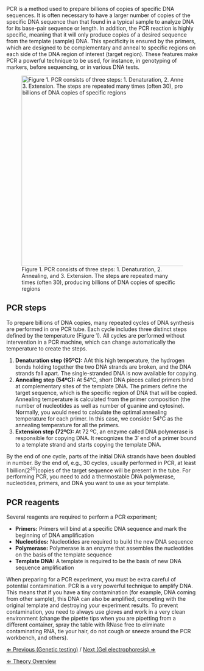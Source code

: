 PCR is a method used to prepare billions of copies of specific DNA sequences. It is often necessary to have a larger number of copies of the specific DNA sequence than that found in a typical sample to analyze DNA for its base-pair sequence or length. In addition, the PCR reaction is highly specific, meaning that it will only produce copies of a desired sequence from the template (sample) DNA. This specificity is ensured by the primers, which are designed to be complementary and anneal to specific regions on each side of the DNA region of interest (target region). These features make PCR a powerful technique to be used, for instance, in genotyping of markers, before sequencing, or in various DNA tests. 

[[File:Pcr_phases.png|thumb|500px|Figure 1. PCR consists of three steps: 1. Denaturation, 2. Annealing, and 3. Extension. The steps are repeated many times (often 30), producing billions of DNA copies of specific regions]]


==PCR steps==
To prepare billions of DNA copies, many repeated cycles of DNA synthesis are performed in one PCR tube. Each cycle includes three distinct steps defined by the temperature (Figure 1). All cycles are performed without intervention in a PCR machine, which can change automatically the temperature to create the steps. 

# '''Denaturation step (95ºC):''' AAt this high temperature, the hydrogen bonds holding together the two DNA strands are broken, and the DNA strands fall apart. The single-stranded DNA is now available for copying. 
# '''Annealing step (54ºC):''' At 54°C, short DNA pieces called primers bind at complementary sites of the template DNA. The primers define the target sequence, which is the specific region of DNA that will be copied. Annealing temperature is calculated from the primer composition (the number of nucleotides as well as number of guanine and cytosine). Normally, you would need to calculate the optimal annealing temperature for each primer. In this case, we consider 54°C as the annealing temperature for all the primers. 
# '''Extension step (72ºC):''' At 72 ºC, an enzyme called DNA polymerase is responsible for copying DNA. It recognizes the 3′ end of a primer bound to a template strand and starts copying the template DNA. 


By the end of one cycle, parts of the initial DNA strands have been doubled in number. By the end of, e.g., 30 cycles, usually performed in PCR, at least 1 billion(2<sup>30</sup>)copies of the target sequence will be present in the tube. For performing PCR, you need to add a thermostable DNA polymerase, nucleotides, primers, and DNA you want to use as your template. 


==PCR reagents==

Several reagents are required to perform a PCR experiment;
* '''Primers:''' Primers will bind at a specific DNA sequence and mark the beginning of DNA amplification
* '''Nucleotides:''' Nucleotides are required to build the new DNA sequence 
* '''Polymerase:''' Polymerase is an enzyme that assembles the nucleotides on the basis of the template sequence
* '''Template DNA:''' A template is required to be the basis of new DNA sequence amplification


When preparing for a PCR experiment, you must be extra careful of potential contamination. PCR is a very powerful technique to amplify DNA. This means that if you have a tiny contamination (for example, DNA coming from other sample), this DNA can also be amplified, competing with the original template and destroying your experiment results. To prevent contamination, you need to always use gloves and work in a very clean environment (change the pipette tips when you are pipetting from a different container, spray the table with RNase free to eliminate contaminating RNA, tie your hair, do not cough or sneeze around the PCR workbench, and others). 


[[Genetic testing|&lArr; Previous (Genetic testing)]] / [[Gel electrophoresis_MG|Next (Gel electrophoresis) &rArr;]]

[[Medical Genetics case|&lArr;  Theory Overview]]